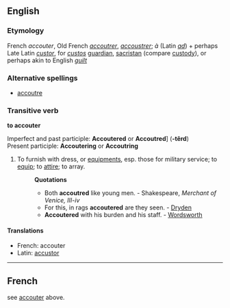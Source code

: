 ==English==

===Etymology===
French ''accouter'', Old French ''[[accoutrer]]'', ''[[accoustrer]]''; ''à'' (Latin ''[[ad]]'') + perhaps Late Latin ''[[custor]]'', for ''[[custos]]'' [[guardian]], [[sacristan]] (compare [[custody]]), or perhaps akin to English ''[[guilt]]''

===Alternative spellings===
*[[accoutre]]

===Transitive verb===
'''to accouter'''

Imperfect and past participle: '''Accoutered''' or '''Accoutred'''] ('''-t&#7869;rd''')<br> Present participle: '''Accoutering''' or '''Accoutring'''
#To furnish with dress, or [[equipments]], esp. those for military service; to [[equip]]; to [[attire]]; to array.
#:'''Quotations'''
#:*Both '''accoutred''' like young men. - Shakespeare, ''Merchant of Venice, III-iv''
#:*For this, in rags '''accoutered''' are they seen. - [[Dryden]]
#:*'''Accoutered''' with his burden and his staff. - [[Wordsworth]]

====Translations====
*French: accouter
*Latin: [[accustor]]

----

==French==

see [[accouter]] above.